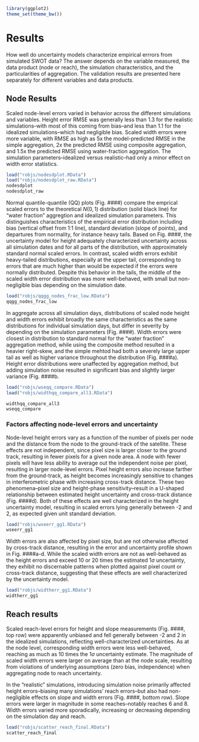 ```r
library(ggplot2)
theme_set(theme_bw())
```


# Results

How well do uncertainty models characterize empirical errrors from simulated SWOT data? The answer depends on the variable measured, the data product (node or reach), the simulation characteristics, and the particularities of aggregation. The validation results are presented here separately for different variables and data products.

## Node Results

Scaled node-level errors varied in behavior across the different simulations and variables. Height error RMSE was generally less than 1.3 for the realistic simulations--with most of this coming from bias--and less than 1.1 for the idealized simulations--which had negligible bias. Scaled width errors were more variable, with RMSE as high as 5x the model-predicted RMSE in the simple aggregation, 2x the predicted RMSE using composite aggregation, and 1.5x the predicted RMSE using water-fraction aggregation. The simulation parameters--idealized versus realistic--had only a minor effect on width error statistics.

```r
load("robjs/nodesdplot.RData")
load("robjs/nodesdplot_raw.RData")
nodesdplot
nodesdplot_raw
```


Normal quantile-quantile (QQ) plots (Fig. ####) compare the emprical scaled errors to the theoretical $N(0, 1)$ distribution (solid black line) for "water fraction" aggregtion and idealized simulation parameters. This distinguishes characteristics of the empirical error distribution including bias (vertical offset from 1:1 line), standard deviation (slope of points), and departures from normality, for instance heavy tails. Based on Fig. ####, the uncertainty model for height adequately characterized uncertainty across all simulation dates and for all parts of the distribution, with approximately standard normal scaled errors. In contrast, scaled width errors exhibit heavy-tailed distributions, especially at the upper tail, corresponding to errors that are much higher than would be expected if the errors were normally distributed. Despite this behavior in the tails, the middle of the scaled width error distribution was more well-behaved, with small but non-negligible bias depending on the simulation date. 

```r
load("robjs/qqgg_nodes_frac_low.RData")
qqgg_nodes_frac_low
```

In aggregate across all simulation days, distributions of scaled node height and width errors exhibit broadly the same characteristics as the same distributions for individual simulation days, but differ in severity by depending on the simulation parameters (Fig. ####). Width errors were closest in distribution to standard normal for the "water fraction" aggregation method, while using the composite method resulted in a heavier right-skew, and the simple mehtod had both a severely large upper tail as well as higher variance throughout the distribution (Fig. ####a). Height error distributions were unaffected by aggregation method, but adding simulation noise resulted in significant bias and slightly larger variance (Fig. ####b. 

```r
load("robjs/wseqq_compare.RData")
load("robjs/widthqq_compare_all3.RData")

widthqq_compare_all3
wseqq_compare

```


### Factors affecting node-level errors and uncertainty

Node-level height errors vary as a function of the number of pixels per node and the distance from the node to the ground-track of the satellite. These effects are not independent, since pixel size is larger closer to the ground track, resulting in fewer pixels for a given node area. A node with fewer pixels will have less ability to average out the independent noise per pixel, resulting in larger node-level errors. Pixel height errors also increase farther from the ground-track, as height becomes increasingly sensitive to changes in interferometric phase with increasing cross-track distance. These two phenomena--pixel size and height-phase sensitivity--result in a U-shaped relationship between estimated height uncertainty and cross-track distance (Fig. ####d). Both of these effects are well characterized in the height uncertainty model, resulting in scaled errors lying generally between -2 and 2, as expected given unit standard deviation.



```r
load("robjs/wseerr_gg1.RData")
wseerr_gg1
```


Width errors are also affected by pixel size, but are not otherwise affected by cross-track distance, resulting in the error and uncertainty profile shown in Fig. ####a-d. While the scaled width errors are not as well-behaved as the height errors and exceed 10 or 20 times the estimated $1\sigma$ uncertainty, they exhibit no discernable patterns when plotted against pixel count or cross-track distance, suggesting that these effects are well characterized by the uncertainty model. 


```r
load("robjs/widtherr_gg1.RData")
widtherr_gg1
```


## Reach results 

Scaled reach-level errors for height and slope measurements (Fig. ####, top row) were apparently unbiased and fell generally between -2 and 2 in the idealized simulations, reflecting well-characterized uncertainties. As at the node level, corresponding width errors were less well-behaved, reaching as much as 10 times the $1\sigma$ uncertainty estimate. The magnitude of scaled width errors were larger on average than at the node scale, resulting from violations of underlying assumptions (zero bias, independence) when aggregating node to reach uncertainty.

In the "realistic" simulations, introducing simulation noise primarily affected height errors--biasing many simulations' reach errors--but also had non-negligible effects on slope and width errors (Fig. ####, bottom row). Slope errors were larger in magnitude in some reaches--notably reaches 6 and 8. Width errors varied more sporadically, increasing or decreasing depending on the simulation day and reach. 

```r
load("robjs/scatter_reach_final.RData")
scatter_reach_final
```


